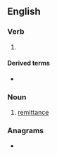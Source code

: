 ==English==

===Verb===
{{head|en|verb form}}

# {{present participle of|remit|lang=en|nocat=1}}

====Derived terms====
* {{l|en|unremitting}}

===Noun===
{{en-noun}}

# [[remittance]]

===Anagrams===
* {{anagrams|en|a=egiimnrtt|termiting}}
